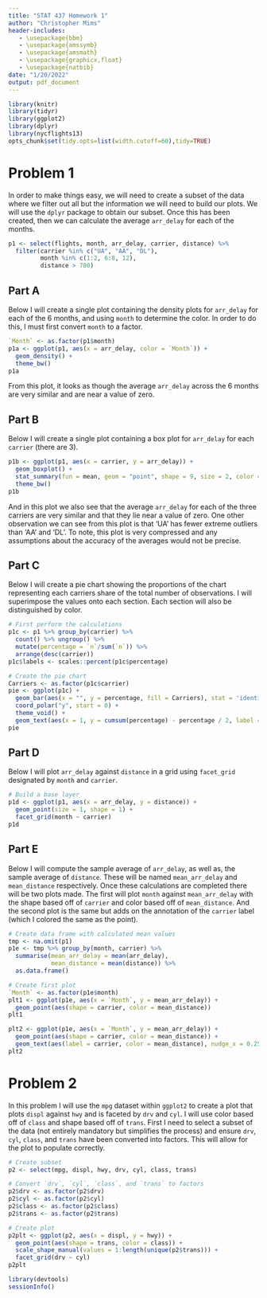 ```yaml
---
title: "STAT 437 Homework 1"
author: "Christopher Mims"
header-includes:
   - \usepackage{bbm}
   - \usepackage{amssymb}
   - \usepackage{amsmath}
   - \usepackage{graphicx,float}
   - \usepackage{natbib}
date: "1/20/2022"
output: pdf_document
---
```


\newpage

```r
library(knitr)
library(tidyr)
library(ggplot2)
library(dplyr)
library(nycflights13)
opts_chunk$set(tidy.opts=list(width.cutoff=60),tidy=TRUE)
```

# Problem 1

In order to make things easy, we will need to create a subset of the data where we filter out all but the information we will need to build our plots. We will use the `dplyr` package to obtain our subset. Once this has been created, then we can calculate the average `arr_delay` for each of the months.

```r
p1 <- select(flights, month, arr_delay, carrier, distance) %>%
  filter(carrier %in% c("UA", "AA", "DL"), 
         month %in% c(1:2, 6:8, 12),
         distance > 700)
```

## Part A

Below I will create a single plot containing the density plots for `arr_delay` for each of the 6 months, and using  `month` to determine the color. In order to do this, I must first convert `month` to a factor.

```r
`Month` <- as.factor(p1$month)
p1a <- ggplot(p1, aes(x = arr_delay, color = `Month`)) +
  geom_density() +
  theme_bw()
p1a
```

From this plot, it looks as though the average `arr_delay` across the 6 months are very similar and are near a value of zero.

## Part B

Below I will create a single plot containing a box plot for `arr_delay` for each `carrier` (there are 3).

```r
p1b <- ggplot(p1, aes(x = carrier, y = arr_delay)) +
  geom_boxplot() +
  stat_summary(fun = mean, geom = "point", shape = 9, size = 2, color = 'red') +
  theme_bw()
p1b
```

And in this plot we also see that the average `arr_delay` for each of the three carriers are very similar and that they lie near a value of zero. One other observation we can see from this plot is that 'UA' has fewer extreme outliers than 'AA' and 'DL'. To note, this plot is very compressed and any assumptions about the accuracy of the averages would not be precise. 

\newpage

## Part C

Below I will create a pie chart showing the proportions of the chart representing each carriers share of the total number of observations. I will superimpose the values onto each section. Each section will also be distinguished by color.

```r
# First perform the calculations
p1c <- p1 %>% group_by(carrier) %>%
  count() %>% ungroup() %>%
  mutate(percentage = `n`/sum(`n`)) %>%
  arrange(desc(carrier))
p1c$labels <- scales::percent(p1c$percentage)

# Create the pie chart
Carriers <- as.factor(p1c$carrier)
pie <- ggplot(p1c) +
  geom_bar(aes(x = "", y = percentage, fill = Carriers), stat = 'identity', width = 1) +
  coord_polar("y", start = 0) +
  theme_void() + 
  geom_text(aes(x = 1, y = cumsum(percentage) - percentage / 2, label = labels))
pie
```

\newpage

## Part D

Below I will plot `arr_delay` against `distance` in a grid using `facet_grid` designated by `month` and `carrier`.

```r
# Build a base layer
p1d <- ggplot(p1, aes(x = arr_delay, y = distance)) +
  geom_point(size = 1, shape = 1) +
  facet_grid(month ~ carrier)
p1d
```

\newpage

## Part E

Below I will compute the sample average of `arr_delay`, as well as, the sample average of `distance`. These will be named `mean_arr_delay` and `mean_distance` respectively. Once these calculations are completed there will be two plots made. The first will plot `month` against `mean_arr_delay` with the shape based off of `carrier` and color based off of `mean_distance`. And the second plot is the same but adds on the annotation of the `carrier` label (which I colored the same as the point).

```r
# Create data frame with calculated mean values
tmp <- na.omit(p1)
p1e <- tmp %>% group_by(month, carrier) %>%
  summarise(mean_arr_delay = mean(arr_delay),
            mean_distance = mean(distance)) %>%
  as.data.frame()

# Create first plot
`Month` <- as.factor(p1e$month)
plt1 <- ggplot(p1e, aes(x = `Month`, y = mean_arr_delay)) + 
  geom_point(aes(shape = carrier, color = mean_distance))
plt1
```

\newpage

```r
plt2 <- ggplot(p1e, aes(x = `Month`, y = mean_arr_delay)) + 
  geom_point(aes(shape = carrier, color = mean_distance)) +
  geom_text(aes(label = carrier, color = mean_distance), nudge_x = 0.25)
plt2
```

# Problem 2

In this problem I will use the `mpg` dataset within `ggplot2` to create a plot that plots `displ` against `hwy` and is faceted by `drv` and `cyl`. I will use color based off of `class` and shape based off of `trans`. First I need to select a subset of the data (not entirely mandatory but simplifies the process) and ensure `drv`, `cyl`, `class`, and `trans` have been converted into factors. This will allow for the plot to populate correctly.

```r
# Create subset
p2 <- select(mpg, displ, hwy, drv, cyl, class, trans)

# Convert `drv`, `cyl`, `class`, and `trans` to factors
p2$drv <- as.factor(p2$drv)
p2$cyl <- as.factor(p2$cyl)
p2$class <- as.factor(p2$class)
p2$trans <- as.factor(p2$trans)

# Create plot
p2plt <- ggplot(p2, aes(x = displ, y = hwy)) +
  geom_point(aes(shape = trans, color = class)) +
  scale_shape_manual(values = 1:length(unique(p2$trans))) +
  facet_grid(drv ~ cyl) 
p2plt
```

```r
library(devtools)
sessionInfo()
```

